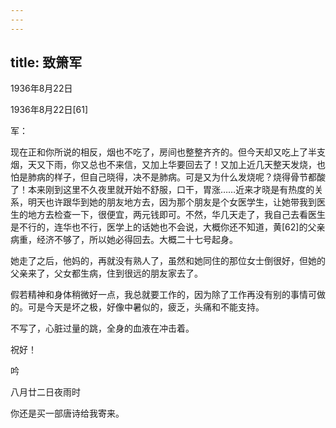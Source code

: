 ```yaml
---
---
---
```

title: 致箫军
---




1936年8月22日


1936年8月22日[61]


军：

现在正和你所说的相反，烟也不吃了，房间也整整齐齐的。但今天却又吃上了半支烟，天又下雨，你又总也不来信，又加上华要回去了！又加上近几天整天发烧，也怕是肺病的样子，但自己晓得，决不是肺病。可是又为什么发烧呢？烧得骨节都酸了！本来刚到这里不久夜里就开始不舒服，口干，胃涨……近来才晓是有热度的关系，明天也许跟华到她的朋友地方去，因为那个朋友是个女医学生，让她带我到医生的地方去检查一下，很便宜，两元钱即可。不然，华几天走了，我自己去看医生是不行的，连华也不行，医学上的话她也不会说，大概你还不知道，黄[62]的父亲病重，经济不够了，所以她必得回去。大概二十七号起身。

她走了之后，他妈的，再就没有熟人了，虽然和她同住的那位女士倒很好，但她的父亲来了，父女都生病，住到很远的朋友家去了。

假若精神和身体稍微好一点，我总就要工作的，因为除了工作再没有别的事情可做的。可是今天是坏之极，好像中暑似的，疲乏，头痛和不能支持。

不写了，心脏过量的跳，全身的血液在冲击着。

祝好！

吟

八月廿二日夜雨时

你还是买一部唐诗给我寄来。